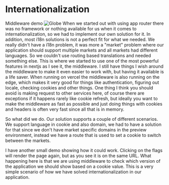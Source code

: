 

<Columns columns={2}>
<Column>
<CentralContent>

# Internationalization

<Link href="/demos/i18n" target="_blank">Middleware demo</Link>

</CentralContent>
</Column>
<Column className="flex justify-center items-center h-full bg-white">
    <Image src={Globe} alt="Globe"/>
</Column>
</Columns>

<Notes>
When we started out with using app router there was no framework or nothing available for us when it comes to internationalization, so we had to implement our own solution for it. In addition, most i18n solutions is not a perfect fit for what we needed. We really didn't have a i18n problem, it was more a "market" problem where our application should support multiple markets and all markets had different languages. So we couldn't use routing based translations and needed something else. This is where we started to use one of the most powerful features in nextjs as I see it, the middleware. I still have things I wish around the middleware to make it even easier to work with, but having it available is a life saver. When running on vercel the middleware is also running on the edge, which makes it very good for things like authentication, figuring out locale, checking cookies and other things. One thing I think you should avoid is making request to other services here, of course there are exceptions if it happens rarely like cookie refresh, but ideally you want to make the middleware as fast as possible and just doing things with cookies and headers is often very fast since all that is in memory.

So what did we do. Our solution supports a couple of different scenarios. We support language in cookie and also domain, we had to have a solution for that since we don't have market specific domains in the preview environment, instead we have a route that is used to set a cookie to switch between the markets.

I have another small demo showing how it could work. Clicking on the flags will render the page again, but as you see it is on the same URL. What happening here is that we are using middleware to check which version of the application we should show based on a cookie value. This is a very simple scenario of how we have solved internationalization in our application.
</Notes>